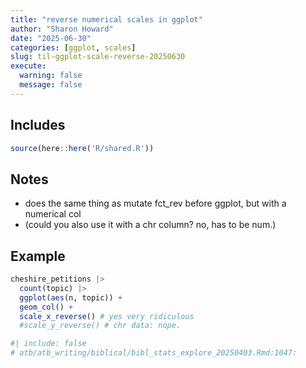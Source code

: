 ```yaml
---
title: "reverse numerical scales in ggplot"
author: "Sharon Howard"
date: "2025-06-30"
categories: [ggplot, scales]
slug: til-ggplot-scale-reverse-20250630
execute:
  warning: false
  message: false
---
```


## Includes

```r
source(here::here('R/shared.R'))
```

## Notes

-  does the same thing as mutate fct_rev before ggplot, but with a numerical col 
-  (could you also use it with a chr column? no, has to be num.) 




## Example

```r
cheshire_petitions |> 
  count(topic) |> 
  ggplot(aes(n, topic)) + 
  geom_col() + 
  scale_x_reverse() # yes very ridiculous 
  #scale_y_reverse() # chr data: nope. 

```



```r
#| include: false
# atb/atb_writing/biblical/bibl_stats_explore_20250403.Rmd:1047:  

```
